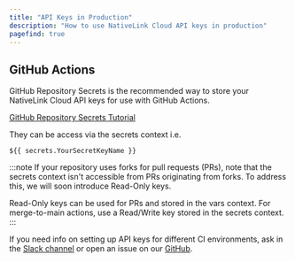 ```yaml
---
title: "API Keys in Production"
description: "How to use NativeLink Cloud API keys in production"
pagefind: true
---
```


## GitHub Actions
GitHub Repository Secrets is the recommended way
to store your NativeLink Cloud API keys
for use with GitHub Actions.

[GitHub Repository Secrets Tutorial](https://docs.github.com/en/actions/security-guides/using-secrets-in-github-actions#creating-secrets-for-a-repository)

They can be access via the secrets context i.e.
```
${{ secrets.YourSecretKeyName }}
```

:::note
If your repository uses forks for pull requests (PRs), note that the secrets
context isn't accessible from PRs originating from forks. To address this,
we will soon introduce Read-Only keys.

Read-Only keys can be used for PRs and stored in the vars context. For
merge-to-main actions, use a Read/Write key stored in the secrets context.
:::

If you need info on setting up API keys for different CI environments, ask in
the [Slack channel](https://nativelink.slack.com/join/shared_invite/zt-281qk1ho0-krT7HfTUIYfQMdwflRuq7A#/shared-invite/email)
or open an issue on our [GitHub](https://github.com/TraceMachina/nativelink).
